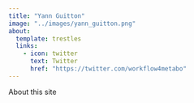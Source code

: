 ---
title: "Yann Guitton"
image: "../images/yann_guitton.png"
about:
  template: trestles
  links: 
    - icon: twitter
      text: Twitter
      href: "https://twitter.com/workflow4metabo"
---
  
  About this site